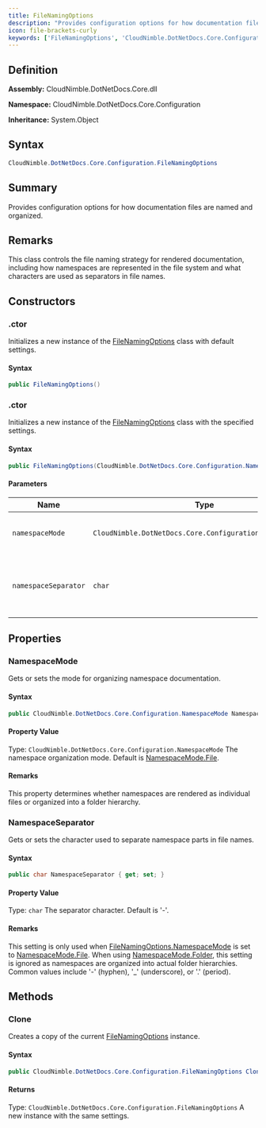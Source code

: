 ```yaml
---
title: FileNamingOptions
description: "Provides configuration options for how documentation files are named and organized."
icon: file-brackets-curly
keywords: ['FileNamingOptions', 'CloudNimble.DotNetDocs.Core.Configuration.FileNamingOptions', 'CloudNimble.DotNetDocs.Core.Configuration', 'class', 'System.Object']
---
```


## Definition

**Assembly:** CloudNimble.DotNetDocs.Core.dll

**Namespace:** CloudNimble.DotNetDocs.Core.Configuration

**Inheritance:** System.Object

## Syntax

```csharp
CloudNimble.DotNetDocs.Core.Configuration.FileNamingOptions
```

## Summary

Provides configuration options for how documentation files are named and organized.

## Remarks

This class controls the file naming strategy for rendered documentation, including
            how namespaces are represented in the file system and what characters are used
            as separators in file names.

## Constructors

### .ctor

Initializes a new instance of the [FileNamingOptions](/api-reference/CloudNimble/DotNetDocs/Core/Configuration/FileNamingOptions) class with default settings.

#### Syntax

```csharp
public FileNamingOptions()
```

### .ctor

Initializes a new instance of the [FileNamingOptions](/api-reference/CloudNimble/DotNetDocs/Core/Configuration/FileNamingOptions) class with the specified settings.

#### Syntax

```csharp
public FileNamingOptions(CloudNimble.DotNetDocs.Core.Configuration.NamespaceMode namespaceMode, char namespaceSeparator = '-')
```

#### Parameters

| Name | Type | Description |
|------|------|-------------|
| `namespaceMode` | `CloudNimble.DotNetDocs.Core.Configuration.NamespaceMode` | The namespace organization mode. |
| `namespaceSeparator` | `char` | The character to use as a namespace separator in file names. |

## Properties

### NamespaceMode

Gets or sets the mode for organizing namespace documentation.

#### Syntax

```csharp
public CloudNimble.DotNetDocs.Core.Configuration.NamespaceMode NamespaceMode { get; set; }
```

#### Property Value

Type: `CloudNimble.DotNetDocs.Core.Configuration.NamespaceMode`
The namespace organization mode. Default is [NamespaceMode.File](/api-reference/CloudNimble/DotNetDocs/Core/Configuration/NamespaceMode#file).

#### Remarks

This property determines whether namespaces are rendered as individual files
            or organized into a folder hierarchy.

### NamespaceSeparator

Gets or sets the character used to separate namespace parts in file names.

#### Syntax

```csharp
public char NamespaceSeparator { get; set; }
```

#### Property Value

Type: `char`
The separator character. Default is '-'.

#### Remarks

This setting is only used when [FileNamingOptions.NamespaceMode](/api-reference/CloudNimble/DotNetDocs/Core/Configuration/FileNamingOptions#namespacemode) is set to [NamespaceMode.File](/api-reference/CloudNimble/DotNetDocs/Core/Configuration/NamespaceMode#file).
            When using [NamespaceMode.Folder](/api-reference/CloudNimble/DotNetDocs/Core/Configuration/NamespaceMode#folder), this setting is ignored as namespaces
            are organized into actual folder hierarchies.
            Common values include '-' (hyphen), '_' (underscore), or '.' (period).

## Methods

### Clone

Creates a copy of the current [FileNamingOptions](/api-reference/CloudNimble/DotNetDocs/Core/Configuration/FileNamingOptions) instance.

#### Syntax

```csharp
public CloudNimble.DotNetDocs.Core.Configuration.FileNamingOptions Clone()
```

#### Returns

Type: `CloudNimble.DotNetDocs.Core.Configuration.FileNamingOptions`
A new instance with the same settings.

